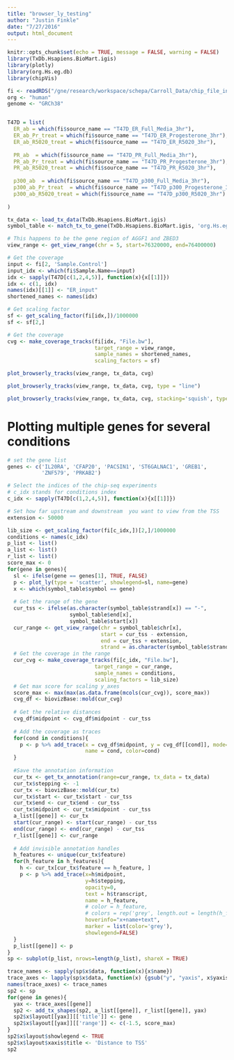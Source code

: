 ```yaml
---
title: "browser_ly_testing"
author: "Justin Finkle"
date: "7/27/2016"
output: html_document
---
```


```r
knitr::opts_chunk$set(echo = TRUE, message = FALSE, warning = FALSE)
library(TxDb.Hsapiens.BioMart.igis)
library(plotly)
library(org.Hs.eg.db)
library(chipVis)
```


```r
fi <- readRDS("/gne/research/workspace/schepa/Carroll_Data/chip_file_info.Rds")
org <- "human"
genome <- "GRCh38"


T47D = list(
  ER_ab = which(fi$source_name == "T47D_ER_Full_Media_3hr"),
  ER_ab_Pr_treat = which(fi$source_name == "T47D_ER_Progesterone_3hr"),
  ER_ab_R5020_treat = which(fi$source_name == "T47D_ER_R5020_3hr"),
  
  PR_ab  = which(fi$source_name == "T47D_PR_Full_Media_3hr"),
  PR_ab_Pr_treat = which(fi$source_name == "T47D_PR_Progesterone_3hr"),
  PR_ab_R5020_treat = which(fi$source_name == "T47D_PR_R5020_3hr"),
  
  p300_ab  = which(fi$source_name == "T47D_p300_Full_Media_3hr"),
  p300_ab_Pr_treat  = which(fi$source_name == "T47D_p300_Progesterone_3hr"),
  p300_ab_R5020_treat = which(fi$source_name == "T47D_p300_R5020_3hr")
  
)
```

```r
tx_data <- load_tx_data(TxDb.Hsapiens.BioMart.igis)
symbol_table <- match_tx_to_gene(TxDb.Hsapiens.BioMart.igis, 'org.Hs.eg')
```

```r
# This happens to be the gene region of AGGF1 and ZBED3
view_range <- get_view_range(chr = 5, start=76320000, end=76400000)

# Get the coverage
input <- fi[2, 'Sample.Control']
input_idx <- which(fi$Sample.Name==input)
idx <- sapply(T47D[c(1,2,4,5)], function(x){x[[1]]})
idx <- c(1, idx)
names(idx)[[1]] <- "ER_input"
shortened_names <- names(idx)

# Get scaling factor
sf <- get_scaling_factor(fi[idx,])/1000000
sf <- sf[2,]

# Get the coverage
cvg <- make_coverage_tracks(fi[idx, "File.bw"], 
                            target_range = view_range, 
                            sample_names = shortened_names, 
                            scaling_factors = sf)
```


```r
plot_browserly_tracks(view_range, tx_data, cvg)
```

```r
plot_browserly_tracks(view_range, tx_data, cvg, type = "line")
```

```r
plot_browserly_tracks(view_range, tx_data, cvg, stacking='squish', type='line')
```

# Plotting multiple genes for several conditions
```r
# set the gene list
genes <- c('IL20RA', 'CFAP20', 'PACSIN1', 'ST6GALNAC1', 'GREB1',
           'ZNF579', 'PRKAB2')

# Select the indices of the chip-seq experiments
# c_idx stands for conditions index
c_idx <- sapply(T47D[c(1,2,4,5)], function(x){x[[1]]})

# Set how far upstream and downstream  you want to view from the TSS
extension <- 50000
```

```r
lib_size <- get_scaling_factor(fi[c_idx,])[2,]/1000000
conditions <- names(c_idx)
p_list <- list()
a_list <- list()
r_list <- list()
score_max <- 0
for(gene in genes){
  sl <- ifelse(gene == genes[1], TRUE, FALSE)
  p <- plot_ly(type = 'scatter', showlegend=sl, name=gene)
  x <- which(symbol_table$symbol == gene)
  
  # Get the range of the gene
  cur_tss <- ifelse(as.character(symbol_table$strand[x]) == "-",
                    symbol_table$end[x],
                    symbol_table$start[x])
  cur_range <- get_view_range(chr = symbol_table$chr[x],
                              start = cur_tss - extension,
                              end = cur_tss + extension,
                              strand = as.character(symbol_table$strand[x]))
  # Get the coverage in the range
  cur_cvg <- make_coverage_tracks(fi[c_idx, "File.bw"], 
                            target_range = cur_range, 
                            sample_names = conditions, 
                            scaling_factors = lib_size)
  # Get max score for scaling y_axes
  score_max <- max(max(as.data.frame(mcols(cur_cvg)), score_max))
  cvg_df <- biovizBase::mold(cur_cvg)
  
  # Get the relative distances
  cvg_df$midpoint <- cvg_df$midpoint - cur_tss
  
  # Add the coverage as traces
  for(cond in conditions){
    p <- p %>% add_trace(x = cvg_df$midpoint, y = cvg_df[[cond]], mode='lines',
                         name = cond, color=cond)
  }
  
  #Save the annotation information
  cur_tx <- get_tx_annotation(range=cur_range, tx_data = tx_data)
  cur_tx$stepping <- -1
  cur_tx <- biovizBase::mold(cur_tx)
  cur_tx$start <- cur_tx$start - cur_tss
  cur_tx$end <- cur_tx$end - cur_tss
  cur_tx$midpoint <- cur_tx$midpoint - cur_tss
  a_list[[gene]] <- cur_tx
  start(cur_range) <- start(cur_range) - cur_tss
  end(cur_range) <- end(cur_range) - cur_tss
  r_list[[gene]] <- cur_range
  
  # Add invisible annotation handles
  h_features <- unique(cur_tx$feature)
  for(h_feature in h_features){
    h <- cur_tx[cur_tx$feature == h_feature, ]
    p <- p %>% add_trace(x=h$midpoint, 
                         y=h$stepping, 
                         opacity=0,
                         text = h$transcript, 
                         name = h_feature,
                         # color = h_feature,
                         # colors = rep('grey', length.out = length(h_features)),
                         hoverinfo="x+name+text",
                         marker = list(color='grey'),
                         showlegend=FALSE)
  }
  p_list[[gene]] <- p
}
sp <- subplot(p_list, nrows=length(p_list), shareX = TRUE)

```

```r
trace_names <- sapply(sp$x$data, function(x){x$name})
trace_axes <- lapply(sp$x$data, function(x) {gsub("y", "yaxis", x$yaxis)})
names(trace_axes) <- trace_names  
sp2 <- sp
for(gene in genes){
  yax <- trace_axes[[gene]]
  sp2 <- add_tx_shapes(sp2, a_list[[gene]], r_list[[gene]], yax)
  sp2$x$layout[[yax]][['title']] <- gene
  sp2$x$layout[[yax]][['range']] <- c(-1.5, score_max)
}
sp2$x$layout$showlegend <- TRUE
sp2$x$layout$xaxis$title <- 'Distance to TSS'
sp2
```